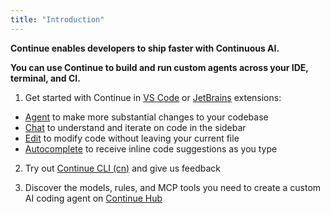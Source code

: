 ```yaml
---
title: "Introduction"
---
```


**Continue enables developers to ship faster with Continuous AI.**

**You can use Continue to build and run custom agents across your IDE, terminal, and CI.**

1. Get started with Continue in [VS Code](https://marketplace.visualstudio.com/items?itemName=Continue.continue) or [JetBrains](https://plugins.jetbrains.com/plugin/22707-continue-extension) extensions:
- [Agent](/features/agent/quick-start) to make more substantial changes to your codebase
- [Chat](/features/chat/quick-start) to understand and iterate on code in the sidebar
- [Edit](/features/edit/quick-start) to modify code without leaving your current file
- [Autocomplete](/features/autocomplete/quick-start) to receive inline code suggestions as you type

2. Try out [Continue CLI (cn)](https://docs.continue.dev/guides/cli) and give us feedback

3. Discover the models, rules, and MCP tools you need to create a custom AI coding agent on [Continue Hub](https://hub.continue.dev/)
